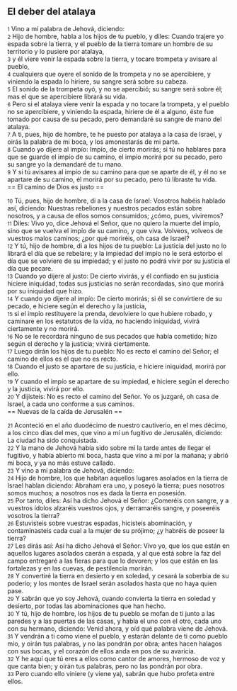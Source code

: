 == El deber del atalaya  ==

{{anchor|1}} <small>1</small> Vino a mí palabra de Jehová, diciendo:<br>
{{anchor|2}} <small>2</small> Hijo de hombre, habla a los hijos de tu pueblo, y diles: Cuando trajere yo espada sobre la tierra, y el pueblo de la tierra tomare un hombre de su territorio y lo pusiere por atalaya,<br>
{{anchor|3}} <small>3</small> y él viere venir la espada sobre la tierra, y tocare trompeta y avisare al pueblo,<br>
{{anchor|4}} <small>4</small> cualquiera que oyere el sonido de la trompeta y no se apercibiere, y viniendo la espada lo hiriere, su sangre será sobre su cabeza.<br>
{{anchor|5}} <small>5</small> El sonido de la trompeta oyó, y no se apercibió; su sangre será sobre él; mas el que se apercibiere librará su vida.<br>
{{anchor|6}} <small>6</small> Pero si el atalaya viere venir la espada y no tocare la trompeta, y el pueblo no se apercibiere, y viniendo la espada, hiriere de él a alguno, éste fue tomado por causa de su pecado, pero demandaré su sangre de mano del atalaya.<br>
{{anchor|7}} <small>7</small> A ti, pues, hijo de hombre, te he puesto por atalaya a la casa de Israel, y oirás la palabra de mi boca, y los amonestarás de mi parte.<br>
{{anchor|8}} <small>8</small> Cuando yo dijere al impío: Impío, de cierto morirás; si tú no hablares para que se guarde el impío de su camino, el impío morirá por su pecado, pero su sangre yo la demandaré de tu mano.<br>
{{anchor|9}} <small>9</small> Y si tú avisares al impío de su camino para que se aparte de él, y él no se apartare de su camino, él morirá por su pecado, pero tú libraste tu vida.<br>
== El camino de Dios es justo ==

{{anchor|10}} <small>10</small> Tú, pues, hijo de hombre, di a la casa de Israel: Vosotros habéis hablado así, diciendo: Nuestras rebeliones y nuestros pecados están sobre nosotros, y a causa de ellos somos consumidos; ¿cómo, pues, viviremos?<br>
{{anchor|11}} <small>11</small> Diles: Vivo yo, dice Jehová el Señor, que no quiero la muerte del impío, sino que se vuelva el impío de su camino, y que viva. Volveos, volveos de vuestros malos caminos; ¿por qué moriréis, oh casa de Israel?<br>
{{anchor|12}} <small>12</small> Y tú, hijo de hombre, di a los hijos de tu pueblo: La justicia del justo no lo librará el día que se rebelare; y la impiedad del impío no le será estorbo el día que se volviere de su impiedad; y el justo no podrá vivir por su justicia el día que pecare.<br>
{{anchor|13}} <small>13</small> Cuando yo dijere al justo: De cierto vivirás, y él confiado en su justicia hiciere iniquidad, todas sus justicias no serán recordadas, sino que morirá por su iniquidad que hizo.<br>
{{anchor|14}} <small>14</small> Y cuando yo dijere al impío: De cierto morirás; si él se convirtiere de su pecado, e hiciere según el derecho y la justicia,<br>
{{anchor|15}} <small>15</small> si el impío restituyere la prenda, devolviere lo que hubiere robado, y caminare en los estatutos de la vida, no haciendo iniquidad, vivirá ciertamente y no morirá.<br>
{{anchor|16}} <small>16</small> No se le recordará ninguno de sus pecados que había cometido; hizo según el derecho y la justicia; vivirá ciertamente.<br>
{{anchor|17}} <small>17</small> Luego dirán los hijos de tu pueblo: No es recto el camino del Señor; el camino de ellos es el que no es recto.<br>
{{anchor|18}} <small>18</small> Cuando el justo se apartare de su justicia, e hiciere iniquidad, morirá por ello.<br>
{{anchor|19}} <small>19</small> Y cuando el impío se apartare de su impiedad, e hiciere según el derecho y la justicia, vivirá por ello.<br>
{{anchor|20}} <small>20</small> Y dijisteis: No es recto el camino del Señor. Yo os juzgaré, oh casa de Israel, a cada uno conforme a sus caminos.<br>
== Nuevas de la caída de Jerusalén ==

{{anchor|21}} <small>21</small> Aconteció en el año duodécimo de nuestro cautiverio, en el mes décimo, a los cinco días del mes, que vino a mí un fugitivo de Jerusalén, diciendo: La ciudad ha sido conquistada.<br>
{{anchor|22}} <small>22</small> Y la mano de Jehová había sido sobre mí la tarde antes de llegar el fugitivo, y había abierto mi boca, hasta que vino a mí por la mañana; y abrió mi boca, y ya no más estuve callado.<br>
{{anchor|23}} <small>23</small> Y vino a mí palabra de Jehová, diciendo:<br>
{{anchor|24}} <small>24</small> Hijo de hombre, los que habitan aquellos lugares asolados en la tierra de Israel hablan diciendo: Abraham era uno, y poseyó la tierra; pues nosotros somos muchos; a nosotros nos es dada la tierra en posesión.<br>
{{anchor|25}} <small>25</small> Por tanto, diles: Así ha dicho Jehová el Señor: ¿Comeréis con sangre, y a vuestros ídolos alzaréis vuestros ojos, y derramaréis sangre, y poseeréis vosotros la tierra?<br>
{{anchor|26}} <small>26</small> Estuvisteis sobre vuestras espadas, hicisteis abominación, y contaminasteis cada cual a la mujer de su prójimo; ¿y habréis de poseer la tierra?<br>
{{anchor|27}} <small>27</small> Les dirás así: Así ha dicho Jehová el Señor: Vivo yo, que los que están en aquellos lugares asolados caerán a espada, y al que está sobre la faz del campo entregaré a las fieras para que lo devoren; y los que están en las fortalezas y en las cuevas, de pestilencia morirán.<br>
{{anchor|28}} <small>28</small> Y convertiré la tierra en desierto y en soledad, y cesará la soberbia de su poderío; y los montes de Israel serán asolados hasta que no haya quien pase.<br>
{{anchor|29}} <small>29</small> Y sabrán que yo soy Jehová, cuando convierta la tierra en soledad y desierto, por todas las abominaciones que han hecho.<br>
{{anchor|30}} <small>30</small> Y tú, hijo de hombre, los hijos de tu pueblo se mofan de ti junto a las paredes y a las puertas de las casas, y habla el uno con el otro, cada uno con su hermano, diciendo: Venid ahora, y oíd qué palabra viene de Jehová.<br>
{{anchor|31}} <small>31</small> Y vendrán a ti como viene el pueblo, y estarán delante de ti como pueblo mío, y oirán tus palabras, y no las pondrán por obra; antes hacen halagos con sus bocas, y el corazón de ellos anda en pos de su avaricia.<br>
{{anchor|32}} <small>32</small> Y he aquí que tú eres a ellos como cantor de amores, hermoso de voz y que canta bien; y oirán tus palabras, pero no las pondrán por obra.<br>
{{anchor|33}} <small>33</small> Pero cuando ello viniere (y viene ya), sabrán que hubo profeta entre ellos.<br>
